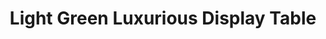 ---
title: "Light Green Luxurious Display Table"
meta_title: "Light Green Luxurious Display Table craft"
description: "Craft de Light Green Luxurious Display Table"
rank: "s"
draft: false
name: "Light Green Luxurious Display Table"
recipe_img: "https://wiki.pokexgames.com/images/4/4d/Luxurious_Light_Green_Balcony.png"
level: 110
craft_time: 18000
result: 1
value_npc: 1
ingredients:
  - name: "Drawing Clipboard"
    quantity: 60
    item_img: "https://wiki.pokexgames.com/images/3/36/Drawing_Clipboard.png"
    value_npc: 1
  - name: "Compressed Nightmare Gem"
    quantity: 10
    item_img: "https://wiki.pokexgames.com/images/7/70/Compressed_Nightmare_Gems.png"
    value_npc: 1
  - name: "Remains Of Gears"
    quantity: 3
    item_img: "https://wiki.pokexgames.com/images/6/6b/Remains_Of_Gears.png"
    value_npc: 1
  - name: "Corrupted Magnet"
    quantity: 2
    item_img: "https://wiki.pokexgames.com/images/0/09/Corrupted-Magnet.gif"
    value_npc: 1
---